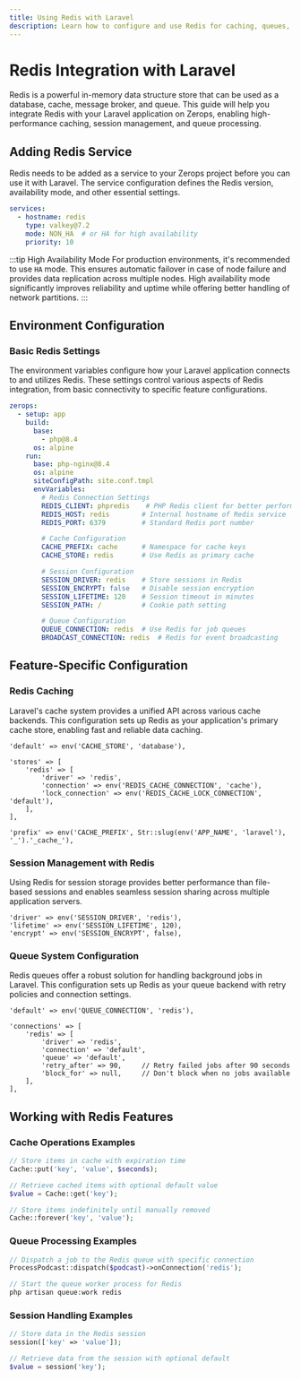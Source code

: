 ```yaml
---
title: Using Redis with Laravel
description: Learn how to configure and use Redis for caching, queues, and sessions in your Laravel application on Zerops
---
```



# Redis Integration with Laravel

Redis is a powerful in-memory data structure store that can be used as a database, cache, message broker, and queue. This guide will help you integrate Redis with your Laravel application on Zerops, enabling high-performance caching, session management, and queue processing.

## Adding Redis Service

Redis needs to be added as a service to your Zerops project before you can use it with Laravel. The service configuration defines the Redis version, availability mode, and other essential settings.

```yml
services:
  - hostname: redis
    type: valkey@7.2
    mode: NON_HA  # or HA for high availability
    priority: 10
```

:::tip High Availability Mode
For production environments, it's recommended to use `HA` mode. This ensures automatic failover in case of node failure and provides data replication across multiple nodes. High availability mode significantly improves reliability and uptime while offering better handling of network partitions.
:::

## Environment Configuration

### Basic Redis Settings

The environment variables configure how your Laravel application connects to and utilizes Redis. These settings control various aspects of Redis integration, from basic connectivity to specific feature configurations.

```yml
zerops:
  - setup: app
    build:
      base:
        - php@8.4
      os: alpine
    run:
      base: php-nginx@8.4
      os: alpine
      siteConfigPath: site.conf.tmpl
      envVariables:
        # Redis Connection Settings
        REDIS_CLIENT: phpredis    # PHP Redis client for better performance
        REDIS_HOST: redis        # Internal hostname of Redis service
        REDIS_PORT: 6379         # Standard Redis port number

        # Cache Configuration
        CACHE_PREFIX: cache      # Namespace for cache keys
        CACHE_STORE: redis       # Use Redis as primary cache

        # Session Configuration
        SESSION_DRIVER: redis    # Store sessions in Redis
        SESSION_ENCRYPT: false   # Disable session encryption
        SESSION_LIFETIME: 120    # Session timeout in minutes
        SESSION_PATH: /          # Cookie path setting

        # Queue Configuration
        QUEUE_CONNECTION: redis  # Use Redis for job queues
        BROADCAST_CONNECTION: redis  # Redis for event broadcasting
```

## Feature-Specific Configuration

### Redis Caching

Laravel's cache system provides a unified API across various cache backends. This configuration sets up Redis as your application's primary cache store, enabling fast and reliable data caching.

```php:config/cache.php
'default' => env('CACHE_STORE', 'database'),

'stores' => [
    'redis' => [
        'driver' => 'redis',
        'connection' => env('REDIS_CACHE_CONNECTION', 'cache'),
        'lock_connection' => env('REDIS_CACHE_LOCK_CONNECTION', 'default'),
    ],
],

'prefix' => env('CACHE_PREFIX', Str::slug(env('APP_NAME', 'laravel'), '_').'_cache_'),
```

### Session Management with Redis

Using Redis for session storage provides better performance than file-based sessions and enables seamless session sharing across multiple application servers.

```php:config/session.php
'driver' => env('SESSION_DRIVER', 'redis'),
'lifetime' => env('SESSION_LIFETIME', 120),
'encrypt' => env('SESSION_ENCRYPT', false),
```

### Queue System Configuration

Redis queues offer a robust solution for handling background jobs in Laravel. This configuration sets up Redis as your queue backend with retry policies and connection settings.

```php:config/queue.php
'default' => env('QUEUE_CONNECTION', 'redis'),

'connections' => [
    'redis' => [
        'driver' => 'redis',
        'connection' => 'default',
        'queue' => 'default',
        'retry_after' => 90,     // Retry failed jobs after 90 seconds
        'block_for' => null,     // Don't block when no jobs available
    ],
],
```

## Working with Redis Features

### Cache Operations Examples
```php
// Store items in cache with expiration time
Cache::put('key', 'value', $seconds);

// Retrieve cached items with optional default value
$value = Cache::get('key');

// Store items indefinitely until manually removed
Cache::forever('key', 'value');
```

### Queue Processing Examples
```php
// Dispatch a job to the Redis queue with specific connection
ProcessPodcast::dispatch($podcast)->onConnection('redis');

// Start the queue worker process for Redis
php artisan queue:work redis
```

### Session Handling Examples
```php
// Store data in the Redis session
session(['key' => 'value']);

// Retrieve data from the session with optional default
$value = session('key');
```

